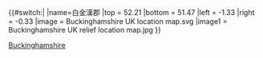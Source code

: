 {{#switch:{{{1}}}|
|name=白金漢郡
|top    = 52.21
|bottom = 51.47
|left   = -1.33
|right  = -0.33
|image  = Buckinghamshire UK location map.svg
|image1 = Buckinghamshire UK relief location map.jpg
}}<noinclude>{{Location map/Info|Buckinghamshire}}
{{Documentation}}
[[Category:英格蘭地理位置圖模板|Buckinghamshire]]</noinclude>
